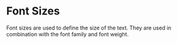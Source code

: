 
<Meta title="Utilities/Tokens/Font Sizes" />

# Font Sizes

<p style={{
  fontSize: '0.95rem',
  fontWeight: 'normal',
  marginBottom: '1rem'
}}>
  Font sizes are used to define the size of the text. They are used in combination with the font family and font weight.
</p>

<TokensGrid tokens={fontSizes} hasRemValue />